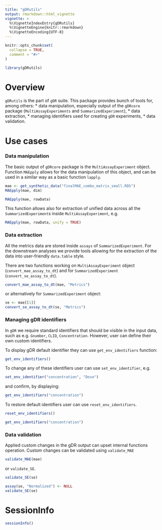 ```yaml
---
title: "gDRutils"
output: rmarkdown::html_vignette
vignette: >
  %\VignetteIndexEntry{gDRutils}
  %\VignetteEngine{knitr::rmarkdown}
  %\VignetteEncoding{UTF-8}
---
```


```r
knitr::opts_chunk$set(
  collapse = TRUE,
  comment = "#>"
)
```

```r
library(gDRutils)
```
# Overview
`gDRutils` is the part of `gDR` suite. This package provides bunch of tools for, among others:
* data manipulation, especially output of the `gDRcore` package (`MultiAssayExperiments` and `SummarizedExperiment`),
* data extraction,
* managing identifiers used for creating `gDR` experiments,
* data validation.

# Use cases

### Data manipulation

The basic output of `gDRcore` package is the `MultiAssayExperiment` object. Function `MAEpply` allows for the data manipulation of this object, and can be used in a similar way as a basic function `lapply`.


```r
mae <- get_synthetic_data("finalMAE_combo_matrix_small.RDS")
MAEpply(mae, dim)
```
```r
MAEpply(mae, rowData)
```
This function allows also for extraction of unified data across all the `SummarizedExperiment`s inside `MultiAssayExperiment`, e.g.

```r
MAEpply(mae, rowData, unify = TRUE)
```

### Data extraction

All the metrics data are stored inside `assays` of `SummarizedExperiment`. For the downstream analyses we provide tools allowing for the extraction of the data into user-friendly `data.table` style.

There are two functions working on `MultiAssayExperiment` object (`convert_mae_assay_to_dt`) and for `SummarizedExperiment` (`convert_se_assay_to_dt`).

```r
convert_mae_assay_to_dt(mae, "Metrics")
```
or alternatively for `SummarizedExperiment` object:

```r
se <- mae[[1]]
convert_se_assay_to_dt(se, "Metrics")
```

### Managing gDR identifiers

In `gDR` we require standard identifiers that should be visible in the input data, such as e.g. `Gnumber`, `CLID`, `Concentration`. However, user can define their own custom identifiers.

To display gDR default identifier they can use `get_env_identifiers` function:

```r
get_env_identifiers()
```

To change any of these identifiers user can use `set_env_identifier`, e.g.

```r
set_env_identifier("concentration", "Dose")
```

and confirm, by displaying:

```r
get_env_identifiers("concentration")
```

To restore default identifiers user can use `reset_env_identifiers`.

```r
reset_env_identifiers()
```

```r
get_env_identifiers("concentration")
```

### Data validation

Applied custom changes in the gDR output can upset internal functions operation. Custom changes can be validated using `validate_MAE`

```r
validate_MAE(mae)
```

or `validate_SE`.

```r
validate_SE(se)
```

```r
assay(se, "Normalized") <- NULL
validate_SE(se)
```



# SessionInfo {-}

```r
sessionInfo()
```